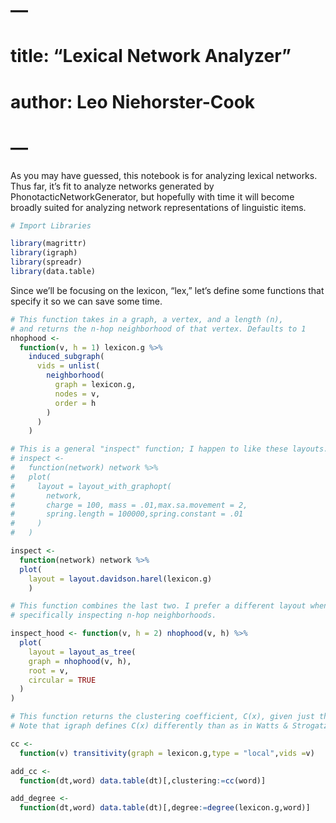 # ---
# title: "Lexical Network Analyzer"
# author: Leo Niehorster-Cook
# ---

As you may have guessed, this notebook is for analyzing lexical networks. Thus
far, it's fit to analyze networks generated by PhonotacticNetworkGenerator,
but hopefully with time it will become broadly suited for analyzing network
representations of linguistic items.
 
```r
# Import Libraries

library(magrittr)
library(igraph)
library(spreadr)
library(data.table)

```

Since we'll be focusing on the lexicon, "lex," let's define some functions that
specify it so we can save some time.

```r
# This function takes in a graph, a vertex, and a length (n), 
# and returns the n-hop neighborhood of that vertex. Defaults to 1
nhophood <- 
  function(v, h = 1) lexicon.g %>%  
    induced_subgraph(
      vids = unlist(
        neighborhood(
          graph = lexicon.g,
          nodes = v,
          order = h
        )
      )
    )
```

```r
# This is a general "inspect" function; I happen to like these layouts.
# inspect <- 
#   function(network) network %>% 
#   plot(
#     layout = layout_with_graphopt(
#       network,
#       charge = 100, mass = .01,max.sa.movement = 2,
#       spring.length = 100000,spring.constant = .01
#     )
#   )

inspect <- 
  function(network) network %>% 
  plot(
    layout = layout.davidson.harel(lexicon.g)
    )

```

```r
# This function combines the last two. I prefer a different layout when I am
# specifically inspecting n-hop neighborhoods.

inspect_hood <- function(v, h = 2) nhophood(v, h) %>% 
  plot(
    layout = layout_as_tree(
    graph = nhophood(v, h),
    root = v,
    circular = TRUE
  )
)
```

```r
# This function returns the clustering coefficient, C(x), given just the word
# Note that igraph defines C(x) differently than as in Watts & Strogatz (1998)

cc <- 
  function(v) transitivity(graph = lexicon.g,type = "local",vids =v)

add_cc <-
  function(dt,word) data.table(dt)[,clustering:=cc(word)]

add_degree <- 
  function(dt,word) data.table(dt)[,degree:=degree(lexicon.g,word)]
```

```r

```

